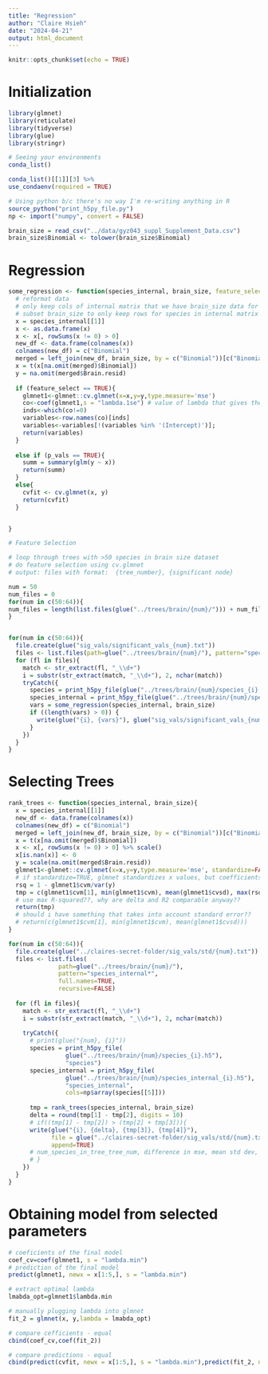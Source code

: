```yaml
---
title: "Regression"
author: "Claire Hsieh"
date: "2024-04-21"
output: html_document
---
```


```r
knitr::opts_chunk$set(echo = TRUE)
```

# Initialization

```r
library(glmnet)
library(reticulate)
library(tidyverse)
library(glue)
library(stringr)

# Seeing your environments
conda_list()

conda_list()[[1]][3] %>% 
use_condaenv(required = TRUE)

# Using python b/c there's no way I'm re-writing anything in R
source_python("print_h5py_file.py")
np <- import("numpy", convert = FALSE)

brain_size = read_csv("../data/gyz043_suppl_Supplement_Data.csv")
brain_size$Binomial <- tolower(brain_size$Binomial)

```

# Regression

```r
some_regression <- function(species_internal, brain_size, feature_select = TRUE, p_vals = FALSE){
  # reformat data 
  # only keep cols of internal matrix that we have brain_size data for
  # subset brain_size to only keep rows for species in internal matrix
  x = species_internal[[1]]
  x <- as.data.frame(x)
  x <- x[, rowSums(x != 0) > 0]
  new_df <- data.frame(colnames(x))
  colnames(new_df) = c("Binomial")
  merged = left_join(new_df, brain_size, by = c("Binomial"))[c("Binomial", "Brain.resid")]
  x = t(x[na.omit(merged)$Binomial])
  y = na.omit(merged$Brain.resid)
  
  if (feature_select == TRUE){
    glmnet1<-glmnet::cv.glmnet(x=x,y=y,type.measure='mse')
    co<-coef(glmnet1,s = "lambda.1se") # value of lambda that gives the simplest model within one standard error of the minimum cross-validated error.
    inds<-which(co!=0)
    variables<-row.names(co)[inds]
    variables<-variables[!(variables %in% '(Intercept)')];
    return(variables)
  }
  
  else if (p_vals == TRUE){
    summ = summary(glm(y ~ x))
    return(summ)
  }
  else{
    cvfit <- cv.glmnet(x, y)
    return(cvfit)
  }


} 
```


```r
# Feature Selection

# loop through trees with >50 species in brain size dataset
# do feature selection using cv.glmnet
# output: files with format:  {tree_number}, {significant node}

num = 50
num_files = 0
for(num in c(50:64)){
num_files = length(list.files(glue("../trees/brain/{num}/"))) + num_files
}


for(num in c(50:64)){
  file.create(glue("sig_vals/significant_vals_{num}.txt"))
  files <- list.files(path=glue("../trees/brain/{num}/"), pattern="species_internal*", full.names=TRUE, recursive=FALSE)
  for (fl in files){
    match <- str_extract(fl, "_\\d+")
    i = substr(str_extract(match, "_\\d+"), 2, nchar(match))
    tryCatch({
      species = print_h5py_file(glue("../trees/brain/{num}/species_{i}.h5"), "species")
      species_internal = print_h5py_file(glue("../trees/brain/{num}/species_internal_{i}.h5"), "species_internal", cols=np$array(species[[5]]))
      vars = some_regression(species_internal, brain_size)
      if ((length(vars) > 0)) {
        write(glue("{i}, {vars}"), glue("sig_vals/significant_vals_{num}.txt"), append=TRUE)
      } 
    })
  }
}

```

# Selecting Trees

```r
rank_trees <- function(species_internal, brain_size){
  x = species_internal[[1]]
  new_df <- data.frame(colnames(x))
  colnames(new_df) = c("Binomial")
  merged = left_join(new_df, brain_size, by = c("Binomial"))[c("Binomial", "Brain.resid")]
  x = t(x[na.omit(merged)$Binomial]) 
  x <- x[, rowSums(x != 0) > 0] %>% scale()
  x[is.nan(x)] <- 0
  y = scale(na.omit(merged$Brain.resid))
  glmnet1<-glmnet::cv.glmnet(x=x,y=y,type.measure='mse', standardize=FALSE)
  # if standardize=TRUE, glmnet standardizes x values, but coefficients are returned on original scale
  rsq = 1 - glmnet1$cvm/var(y)
  tmp = c(glmnet1$cvm[1], min(glmnet1$cvm), mean(glmnet1$cvsd), max(rsq))
  # use max R-squared??, why are delta and R2 comparable anyway??
  return(tmp)
  # should i have something that takes into account standard error??
  # return(c(glmnet1$cvm[1], min(glmnet1$cvm), mean(glmnet1$cvsd)))
} 

```


```r
for(num in c(50:64)){
  file.create(glue("../claires-secret-folder/sig_vals/std/{num}.txt"))
  files <- list.files(
              path=glue("../trees/brain/{num}/"), 
              pattern="species_internal*", 
              full.names=TRUE, 
              recursive=FALSE)
  
  for (fl in files){
    match <- str_extract(fl, "_\\d+")
    i = substr(str_extract(match, "_\\d+"), 2, nchar(match))
    
    tryCatch({
      # print(glue("{num}, {i}"))
      species = print_h5py_file(
                glue("../trees/brain/{num}/species_{i}.h5"), 
                "species")
      species_internal = print_h5py_file(
                glue("../trees/brain/{num}/species_internal_{i}.h5"), 
                "species_internal", 
                cols=np$array(species[[5]]))
      
      tmp = rank_trees(species_internal, brain_size)
      delta = round(tmp[1] - tmp[2], digits = 10)
      # if((tmp[1] - tmp[2]) > (tmp[2] + tmp[3])){
      write(glue("{i}, {delta}, {tmp[3]}, {tmp[4]}"), 
            file = glue("../claires-secret-folder/sig_vals/std/{num}.txt"), 
            append=TRUE)
      # num_species_in_tree_tree_num, difference in mse, mean std dev, R2
      # }
    })
  }
}
```


# Obtaining model from selected parameters

```r
# coeficients of the final model
coef_cv=coef(glmnet1, s = "lambda.min")
# prediction of the final model
predict(glmnet1, newx = x[1:5,], s = "lambda.min")

# extract optimal lambda
lmabda_opt=glmnet1$lambda.min 

# manually plugging lambda into glmnet
fit_2 = glmnet(x, y,lambda = lmabda_opt) 

# compare cefficients - equal
cbind(coef_cv,coef(fit_2))

# compare predictions - equal
cbind(predict(cvfit, newx = x[1:5,], s = "lambda.min"),predict(fit_2, newx = x[1:5,]))
```









